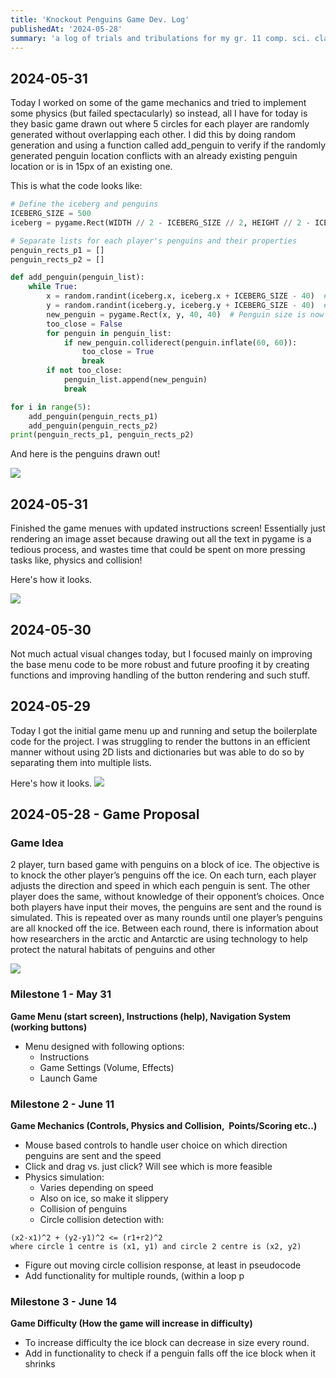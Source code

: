 ```yaml
---
title: 'Knockout Penguins Game Dev. Log'
publishedAt: '2024-05-28'
summary: 'a log of trials and tribulations for my gr. 11 comp. sci. class FPT'
---
```

## 2024-05-31
Today I worked on some of the game mechanics and tried to implement some physics (but failed spectacularly) so instead, all I have for today is they basic game drawn out where 5 circles for each player are randomly generated without overlapping each other. I did this by doing random generation and using a function called add_penguin to verify if the randomly generated penguin location conflicts with an already existing penguin location or is in 15px of an existing one. 

This is what the code looks like:
```python
# Define the iceberg and penguins
ICEBERG_SIZE = 500
iceberg = pygame.Rect(WIDTH // 2 - ICEBERG_SIZE // 2, HEIGHT // 2 - ICEBERG_SIZE // 2, ICEBERG_SIZE, ICEBERG_SIZE)

# Separate lists for each player's penguins and their properties
penguin_rects_p1 = []
penguin_rects_p2 = []

def add_penguin(penguin_list):
    while True:
        x = random.randint(iceberg.x, iceberg.x + ICEBERG_SIZE - 40)  # Subtract 40 to account for the penguin's size
        y = random.randint(iceberg.y, iceberg.y + ICEBERG_SIZE - 40)  # Subtract 40 to account for the penguin's size
        new_penguin = pygame.Rect(x, y, 40, 40)  # Penguin size is now 40x40
        too_close = False
        for penguin in penguin_list:
            if new_penguin.colliderect(penguin.inflate(60, 60)):
                too_close = True
                break
        if not too_close:
            penguin_list.append(new_penguin)
            break

for i in range(5):
    add_penguin(penguin_rects_p1)
    add_penguin(penguin_rects_p2)
print(penguin_rects_p1, penguin_rects_p2)
```

And here is the penguins drawn out!

![](https://github.com/ultratrikx/blog/blob/master/app/blog/posts/images/PenguinsDrawn.png?raw=true)


## 2024-05-31
Finished the game menues with updated instructions screen! Essentially just rendering an image asset because drawing out all the text in pygame is a tedious process, and wastes time that could be spent on more pressing tasks like, physics and collision!

Here's how it looks.

![](https://github.com/ultratrikx/blog/blob/master/app/blog/posts/images/Penguin.png?raw=true)

## 2024-05-30
Not much actual visual changes today, but I focused mainly on improving the base menu code to be more robust and future proofing it by creating functions and improving handling of the button rendering and such stuff.

## 2024-05-29
Today I got the initial game menu up and running and setup the boilerplate code for the project. I was struggling to render the buttons in an efficient manner without using 2D lists and dictionaries but was able to do so by separating them into multiple lists.

Here's how it looks.
![](https://github.com/ultratrikx/blog/blob/master/app/blog/posts/images/Menu20240529.png?raw=true)

## 2024-05-28 - Game Proposal

### Game Idea
2 player, turn based game with penguins on a block of ice. The objective is to knock the other player’s penguins off the ice. On each turn, each player adjusts the direction and speed in which each penguin is sent. The other player does the same, without knowledge of their opponent’s choices. Once both players have input their moves, the penguins are sent and the round is simulated. This is repeated over as many rounds until one player’s penguins are all knocked off the ice. Between each round, there is information about how researchers in the arctic and Antarctic are using technology to help protect the natural habitats of penguins and other

**![](https://lh7-us.googleusercontent.com/AnmuO8HEVSIYZl8sp7VOj8S5CaYx7Lu5day7OmHhxRqFBe2Va7PeC1FVrSdkP-ps2WeUb_TwskmbDBgvGR9GJR_6utauzPD_cGd1h10rXapzH3p_XS1hrT_m2UOYZcmcTRJjEzAqdSIXO7Y3ahtb6sA)**
### Milestone 1 - May 31
**Game Menu (start screen), Instructions (help), Navigation System (working buttons)**
- Menu designed with following options:
	- Instructions
	- Game Settings (Volume, Effects)
	- Launch Game
### Milestone 2 - June 11
**Game Mechanics (Controls, Physics and Collision,  Points/Scoring etc..)**
- Mouse based controls to handle user choice on which direction penguins are sent and the speed
- Click and drag vs. just click? Will see which is more feasible
- Physics simulation:
	- Varies depending on speed
	- Also on ice, so make it slippery
	- Collision of penguins
	- Circle collision detection with:
```
(x2-x1)^2 + (y2-y1)^2 <= (r1+r2)^2
where circle 1 centre is (x1, y1) and circle 2 centre is (x2, y2)
```
- Figure out moving circle collision response, at least in pseudocode
- Add functionality for multiple rounds, (within a loop p
### Milestone 3 - June 14
**Game Difficulty (How the game will increase in difficulty)**
- To increase difficulty the ice block can decrease in size every round.
- Add in functionality to check if a penguin falls off the ice block when it shrinks
